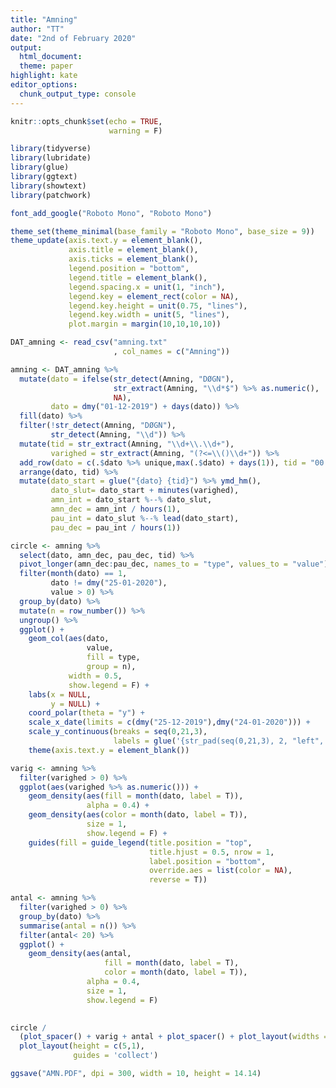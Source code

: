 ```yaml
---
title: "Amning"
author: "TT"
date: "2nd of February 2020"
output:
  html_document:
  theme: paper
highlight: kate
editor_options:
  chunk_output_type: console
---
```


```r
knitr::opts_chunk$set(echo = TRUE, 
                      warning = F)
```

```r
library(tidyverse)
library(lubridate)
library(glue)
library(ggtext)
library(showtext)
library(patchwork)

font_add_google("Roboto Mono", "Roboto Mono")
```

```r
theme_set(theme_minimal(base_family = "Roboto Mono", base_size = 9))
theme_update(axis.text.y = element_blank(),
             axis.title = element_blank(),
             axis.ticks = element_blank(),
             legend.position = "bottom",
             legend.title = element_blank(),
             legend.spacing.x = unit(1, "inch"),
             legend.key = element_rect(color = NA),
             legend.key.height = unit(0.75, "lines"), 
             legend.key.width = unit(5, "lines"),
             plot.margin = margin(10,10,10,10))
```

```r
DAT_amning <- read_csv("amning.txt"
                       , col_names = c("Amning"))
```

```r
amning <- DAT_amning %>% 
  mutate(dato = ifelse(str_detect(Amning, "DØGN"), 
                       str_extract(Amning, "\\d*$") %>% as.numeric(),
                       NA),
         dato = dmy("01-12-2019") + days(dato)) %>% 
  fill(dato) %>% 
  filter(!str_detect(Amning, "DØGN"),
         str_detect(Amning, "\\d")) %>% 
  mutate(tid = str_extract(Amning, "\\d+\\.\\d+"),
         varighed = str_extract(Amning, "(?<=\\()\\d+")) %>% 
  add_row(dato = c(.$dato %>% unique,max(.$dato) + days(1)), tid = "00.00", varighed = 0) %>% 
  arrange(dato, tid) %>% 
  mutate(dato_start = glue("{dato} {tid}") %>% ymd_hm(),
         dato_slut= dato_start + minutes(varighed),
         amn_int = dato_start %--% dato_slut,
         amn_dec = amn_int / hours(1),
         pau_int = dato_slut %--% lead(dato_start),
         pau_dec = pau_int / hours(1))

```

```r
circle <- amning %>% 
  select(dato, amn_dec, pau_dec, tid) %>% 
  pivot_longer(amn_dec:pau_dec, names_to = "type", values_to = "value") %>% 
  filter(month(dato) == 1, 
         dato != dmy("25-01-2020"),
         value > 0) %>% 
  group_by(dato) %>% 
  mutate(n = row_number()) %>% 
  ungroup() %>% 
  ggplot() +
    geom_col(aes(dato, 
                 value, 
                 fill = type, 
                 group = n),
             width = 0.5,
             show.legend = F) +
    labs(x = NULL,
         y = NULL) +
    coord_polar(theta = "y") +
    scale_x_date(limits = c(dmy("25-12-2019"),dmy("24-01-2020"))) +
    scale_y_continuous(breaks = seq(0,21,3),
                       labels = glue('{str_pad(seq(0,21,3), 2, "left", "0")}:00')) +
    theme(axis.text.y = element_blank())
```

```r
varig <- amning %>% 
  filter(varighed > 0) %>% 
  ggplot(aes(varighed %>% as.numeric())) + 
    geom_density(aes(fill = month(dato, label = T)),
                 alpha = 0.4) +
    geom_density(aes(color = month(dato, label = T)),
                 size = 1,
                 show.legend = F) +
    guides(fill = guide_legend(title.position = "top", 
                               title.hjust = 0.5, nrow = 1,
                               label.position = "bottom",
                               override.aes = list(color = NA),
                               reverse = T))
```

```r

antal <- amning %>% 
  filter(varighed > 0) %>% 
  group_by(dato) %>% 
  summarise(antal = n()) %>% 
  filter(antal< 20) %>% 
  ggplot() + 
    geom_density(aes(antal,
                     fill = month(dato, label = T), 
                     color = month(dato, label = T)), 
                 alpha = 0.4,
                 size = 1,
                 show.legend = F)
  

```

```r
circle / 
  (plot_spacer() + varig + antal + plot_spacer() + plot_layout(widths = c(0.5,4,4,0.5))) + 
  plot_layout(height = c(5,1),
              guides = 'collect')

ggsave("AMN.PDF", dpi = 300, width = 10, height = 14.14)

```

